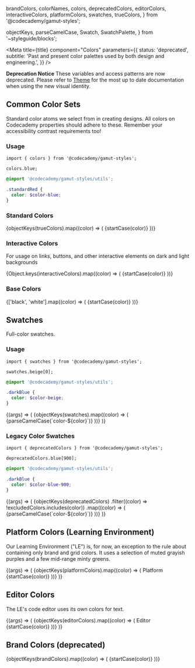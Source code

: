   brandColors,
  colorNames,
  colors,
  deprecatedColors,
  editorColors,
  interactiveColors,
  platformColors,
  swatches,
  trueColors,
} from '@codecademy/gamut-styles';

  objectKeys,
  parseCamelCase,
  Swatch,
  SwatchPalette,
} from '~styleguide/blocks';


<Meta
  title={title}
  component="Colors"
  parameters={{
    status: 'deprecated',
    subtitle:
      'Past and present color palettes used by both design and engineering.',
  }}
/>

**Deprecation Notice** These variables and access patterns are now deprecated. Please refer to [Theme](?path=/docs/foundations-theme--colors) for the most up to date documentation when using the new visual identity.

## Common Color Sets

Standard color atoms we select from in creating designs. All colors on
Codecademy properties should adhere to these. Remember your accessibility
contrast requirements too!

### Usage

```tsx
import { colors } from '@codecademy/gamut-styles';

colors.blue;
```

```scss
@import '@codecademy/gamut-styles/utils';

.standardRed {
  color: $color-blue;
}
```

### Standard Colors

<Story name="Standard">
  <LayoutGrid rowGap="md" columnGap="md">
    {objectKeys(trueColors).map((color) => (
      <Column key={color} size={{ xs: 6, sm: 3 }}>
        <Container flex={false}>
          <Text as="h2" fontSize={22}>
            {startCase(color)}
          </Text>
          <Swatch
            alias={colorNames[color].toUpperCase()}
            name={`$color-${parseCamelCase(color)}`}
            hex={colors[color]}
          />
        </Container>
      </Column>
    ))}
  </LayoutGrid>
</Story>

<br />

### Interactive Colors

For usage on links, buttons, and other interactive elements on dark and light backgrounds

<Story name="Interactive">
  <LayoutGrid rowGap="md" columnGap="md">
    {Object.keys(interactiveColors).map((color) => (
      <Column key={color} size={{ xs: 6, sm: 3 }}>
        <Container flex={false}>
          <Text as="h2" fontSize={22}>
            {startCase(color)}
          </Text>
          <Swatch
            name={`$color-interactive-${parseCamelCase(color)}`}
            hex={interactiveColors[color]}
          />
        </Container>
      </Column>
    ))}
  </LayoutGrid>
</Story>

<br />

### Base Colors

<Story name="Base">
  <LayoutGrid rowGap="md" columnGap="md">
    {['black', 'white'].map((color) => (
      <Column key={color} size={{ xs: 6, sm: 3 }}>
        <Container flex={false}>
          <Text as="h2" fontSize={22}>
            {startCase(color)}
          </Text>
          <Swatch
            name={`$color-${parseCamelCase(color)}`}
            hex={colors[color]}
          />
        </Container>
      </Column>
    ))}
  </LayoutGrid>
</Story>

<br />

## Swatches

Full-color swatches.

### Usage

```tsx
import { swatches } from '@codecademy/gamut-styles';

swatches.beige[0];
```

```scss
@import '@codecademy/gamut-styles/utils';

.darkBlue {
  color: $color-beige;
}
```

<Story name="Color Swatches">
  {(args) => (
    <LayoutGrid rowGap="md" columnGap="md">
      {objectKeys(swatches).map((color) => (
        <Column key={color} size={{ xs: 6, sm: 3 }}>
          <Container flex={false}>
            <Text as="h2" fontSize={22}>
              {parseCamelCase(`color-${color}`)}
            </Text>
            <SwatchPalette
              variablePrefix={`color-${color}`}
              data={swatches[color]}
            />
          </Container>
        </Column>
      ))}
    </LayoutGrid>
  )}
</Story>

### Legacy Color Swatches

```tsx
import { deprecatedColors } from '@codecademy/gamut-styles';

deprecatedColors.blue[900];
```

```scss
@import '@codecademy/gamut-styles/utils';

.darkBlue {
  color: $color-blue-900;
}
```

<Story name="Rest">
  {(args) => (
    <LayoutGrid rowGap="md" columnGap="md">
      {objectKeys(deprecatedColors)
        .filter((color) => !excludedColors.includes(color))
        .map((color) => (
          <Column key={color} size={{ xs: 6, sm: 3 }}>
            <Container flex={false}>
              <Text as="h2" fontSize={22}>
                {parseCamelCase(`color-${color}`)}
              </Text>
              <SwatchPalette
                variablePrefix={`color-${color}`}
                data={deprecatedColors[color]}
              />
            </Container>
          </Column>
        ))}
    </LayoutGrid>
  )}
</Story>

## Platform Colors (Learning Environment)

Our Learning Environment ("LE") is, for now, an exception to the rule
about containing only brand and grid colors. It uses a selection of muted
grayish purples and a few mid-range minty greens.

<Story name="Platform ">
  {(args) => (
    <LayoutGrid rowGap="md" columnGap="md">
      {objectKeys(platformColors).map((color) => (
        <Column key={color} size={{ xs: 6, sm: 3 }}>
          <Container flex={false}>
            <Text as="h2" fontSize={22}>
              Platform {startCase(color)}
            </Text>
            <SwatchPalette
              variablePrefix={`platform-${color}`}
              data={platformColors[color]}
            />
          </Container>
        </Column>
      ))}
    </LayoutGrid>
  )}
</Story>

<br />

## Editor Colors

The LE's code editor uses its own colors for text.

<Story name="Editor">
  {(args) => (
    <LayoutGrid rowGap="md" columnGap="md">
      {objectKeys(editorColors).map((color) => (
        <Column key={color} size={{ xs: 6, sm: 3 }}>
          <Container flex={false}>
            <Text as="h2" fontSize={22}>
              Editor {startCase(color)}
            </Text>
            <Swatch
              name={`color-editor-${parseCamelCase(color)}`}
              hex={editorColors[color]}
            />
          </Container>
        </Column>
      ))}
    </LayoutGrid>
  )}
</Story>

<br />

## Brand Colors (deprecated)

<Story name="Brand">
  <LayoutGrid rowGap="md" columnGap="md">
    {objectKeys(brandColors).map((color) => (
      <Column key={color} size={{ xs: 6, sm: 3 }}>
        <Container flex={false}>
          <Text as="h2" fontSize={22}>
            {startCase(color)}
          </Text>
          <Swatch
            name={`$brand-${parseCamelCase(color)}`}
            hex={brandColors[color]}
          />
        </Container>
      </Column>
    ))}
  </LayoutGrid>
</Story>
